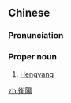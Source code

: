 {{also|衡阳}}
==Chinese==
{{zh-forms|s=衡阳}}

===Pronunciation===
{{zh-pron
|m=Héngyáng
|c=hang4 joeng4
|cat=pn
}}

===Proper noun===
{{zh-proper noun}}

# [[Hengyang]]

{{zh-cat|Cities}}

[[zh:衡陽]]